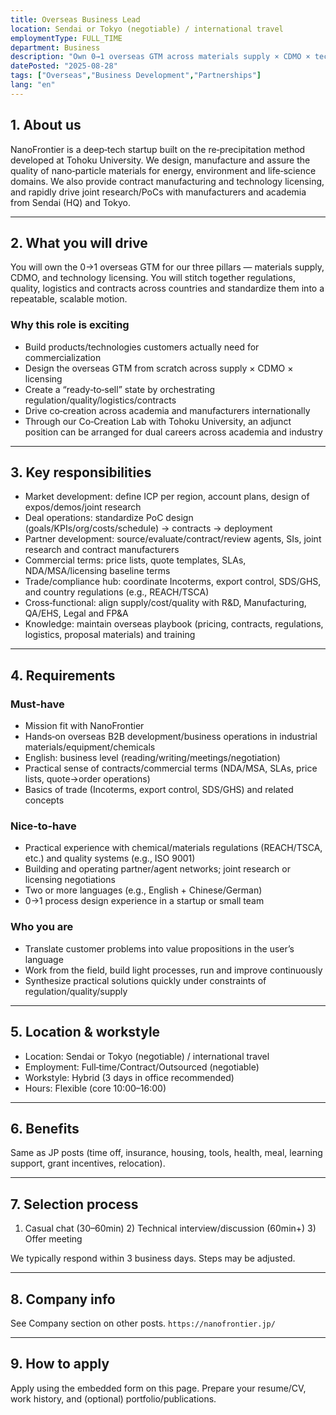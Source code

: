 ```yaml
---
title: Overseas Business Lead
location: Sendai or Tokyo (negotiable) / international travel
employmentType: FULL_TIME
department: Business
description: "Own 0→1 overseas GTM across materials supply × CDMO × technology licensing; standardize to a repeatable play."
datePosted: "2025-08-28"
tags: ["Overseas","Business Development","Partnerships"]
lang: "en"
---
```


## 1. About us

NanoFrontier is a deep‑tech startup built on the re‑precipitation method developed at Tohoku University. We design, manufacture and assure the quality of nano‑particle materials for energy, environment and life‑science domains. We also provide contract manufacturing and technology licensing, and rapidly drive joint research/PoCs with manufacturers and academia from Sendai (HQ) and Tokyo.

---

## 2. What you will drive

You will own the 0→1 overseas GTM for our three pillars — materials supply, CDMO, and technology licensing. You will stitch together regulations, quality, logistics and contracts across countries and standardize them into a repeatable, scalable motion.

### Why this role is exciting

- Build products/technologies customers actually need for commercialization
- Design the overseas GTM from scratch across supply × CDMO × licensing
- Create a “ready‑to‑sell” state by orchestrating regulation/quality/logistics/contracts
- Drive co‑creation across academia and manufacturers internationally
- Through our Co‑Creation Lab with Tohoku University, an adjunct position can be arranged for dual careers across academia and industry

---

## 3. Key responsibilities

- Market development: define ICP per region, account plans, design of expos/demos/joint research
- Deal operations: standardize PoC design (goals/KPIs/org/costs/schedule) → contracts → deployment
- Partner development: source/evaluate/contract/review agents, SIs, joint research and contract manufacturers
- Commercial terms: price lists, quote templates, SLAs, NDA/MSA/licensing baseline terms
- Trade/compliance hub: coordinate Incoterms, export control, SDS/GHS, and country regulations (e.g., REACH/TSCA)
- Cross‑functional: align supply/cost/quality with R&D, Manufacturing, QA/EHS, Legal and FP&A
- Knowledge: maintain overseas playbook (pricing, contracts, regulations, logistics, proposal materials) and training

---

## 4. Requirements

### Must‑have

- Mission fit with NanoFrontier
- Hands‑on overseas B2B development/business operations in industrial materials/equipment/chemicals
- English: business level (reading/writing/meetings/negotiation)
- Practical sense of contracts/commercial terms (NDA/MSA, SLAs, price lists, quote→order operations)
- Basics of trade (Incoterms, export control, SDS/GHS) and related concepts

### Nice‑to‑have

- Practical experience with chemical/materials regulations (REACH/TSCA, etc.) and quality systems (e.g., ISO 9001)
- Building and operating partner/agent networks; joint research or licensing negotiations
- Two or more languages (e.g., English + Chinese/German)
- 0→1 process design experience in a startup or small team

### Who you are

- Translate customer problems into value propositions in the user’s language
- Work from the field, build light processes, run and improve continuously
- Synthesize practical solutions quickly under constraints of regulation/quality/supply

---

## 5. Location & workstyle

- Location: Sendai or Tokyo (negotiable) / international travel
- Employment: Full‑time/Contract/Outsourced (negotiable)
- Workstyle: Hybrid (3 days in office recommended)
- Hours: Flexible (core 10:00–16:00)

---

## 6. Benefits

Same as JP posts (time off, insurance, housing, tools, health, meal, learning support, grant incentives, relocation).

---

## 7. Selection process

1) Casual chat (30–60min) 2) Technical interview/discussion (60min+) 3) Offer meeting

We typically respond within 3 business days. Steps may be adjusted.

---

## 8. Company info

See Company section on other posts. `https://nanofrontier.jp/`

---

## 9. How to apply

Apply using the embedded form on this page. Prepare your resume/CV, work history, and (optional) portfolio/publications.

